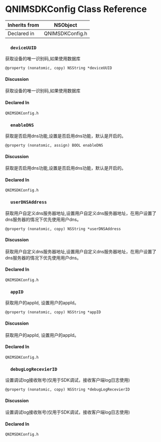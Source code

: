 # QNIMSDKConfig Class Reference

Inherits from | NSObject
---|---
Declared in | QNIMSDKConfig.h
  
### `  deviceUUID`

获取设备的唯一识别码,如果使用数据库

`@property (nonatomic, copy) NSString *deviceUUID`

#### Discussion

获取设备的唯一识别码,如果使用数据库

#### Declared In

`QNIMSDKConfig.h`

### `  enableDNS`

获取是否启用dns功能,设置是否启用dns功能，默认是开启的。

`@property (nonatomic, assign) BOOL enableDNS`

#### Discussion

获取是否启用dns功能,设置是否启用dns功能，默认是开启的。

#### Declared In

`QNIMSDKConfig.h`

### `  userDNSAddress`

获取用户自定义dns服务器地址,设置用户自定义dns服务器地址，在用户设置了dns服务器的情况下优先使用用户dns。

`@property (nonatomic, copy) NSString *userDNSAddress`

#### Discussion

获取用户自定义dns服务器地址,设置用户自定义dns服务器地址，在用户设置了dns服务器的情况下优先使用用户dns。

#### Declared In

`QNIMSDKConfig.h`

### `  appID`

获取用户的appId, 设置用户的appId。

`@property (nonatomic, copy) NSString *appID`

#### Discussion

获取用户的appId, 设置用户的appId。

#### Declared In

`QNIMSDKConfig.h`

### `  debugLogRecevierID`

设置调试log接收账号(仅用于SDK调试，接收客户端log日志使用)

`@property (nonatomic, copy) NSString *debugLogRecevierID`

#### Discussion

设置调试log接收账号(仅用于SDK调试，接收客户端log日志使用)

#### Declared In

`QNIMSDKConfig.h`



